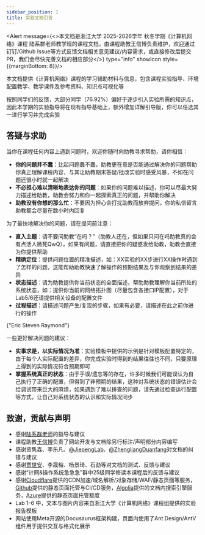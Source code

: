 ```yaml
---
sidebar_position: 1
title: 实验文档引言
---
```





<Alert message={<>本文档是浙江大学 2025-2026学年 秋冬学期《计算机网络》课程 <Link href="[/docs/intro/](https://person.zju.edu.cn/0097159/0.html)">陆系群老师</Link>教学班的课程文档，由课程助教王信博负责维护，欢迎通过钉钉/Github Issue等方式反馈文档相关意见建议/内容需求，或直接修改后提交PR，我们会尽快完善文档的相应部分</>} type="info" showIcon style={{marginBottom: 8}}/>

本文档提供《计算机网络》课程的学习辅助材料与信息，包含课程实验指导、环境配置教学、教学课件及参考资料、知识点可视化等

按照同学们的反馈，大部分同学（76.92%）偏好于逐步引入实验所需的知识点，因此本学期的实验指导将在现有指导基础上，额外增加详解引导版，你可以任选其一进行学习并完成实验

## 答疑与求助

当你在课程任何内容上遇到问题时，欢迎你随时向助教寻求帮助，请你相信：

* **你的问题并不蠢**：比起问题蠢不蠢，助教更在意是否能通过解决你的问题帮助你真正理解课程内容，与其让助教期末答疑/批改实验时感受风暴，不如在问题还很小时就一起解决
* **不必担心难以清晰地表达你的问题**：如果你的问题难以描述，你可以尽最大努力描述给助教，助教会努力和你一起探索真正的问题，并帮助你解决
* **助教没有你想的那么忙**：不要因为担心会打扰助教而放弃提问，你的私信留言助教都会尽量在数小时内回复
  
为了最快地解决你的问题，请在提问前注意：

* **直入主题**：请不要问助教“在吗？”（助教人还在，但如果只问在吗助教真的会有点活人微死QwQ），如果有问题，请直接把你的疑惑发给助教，助教会直接为你提供帮助
* **精确定位**：提供问题位置的精准描述，如：XX实验的XX步进行XX操作时遇到了怎样的问题，这能帮助助教快速了解操作的预期结果及与你观察到结果的差异
* **状态描述**：请为助教提供你当前状态的全面描述，帮助助教理解你当前所处的系统状态，如：提供你当前的网络拓扑图（尽量包含各接口IP配置），对于Lab5/6还请提供相关设备的配置文件
* **过程描述**：请描述问题产生/复现的步骤，如果有必要，请描述在此之前你进行的操作

<LinkCard title="提问的艺术" url="https://github.com/ryanhanwu/How-To-Ask-Questions-The-Smart-Way/blob/main/README-zh_CN.md" icon="https://github.com/favicon.ico">
    {"Eric Steven Raymond"}
</LinkCard>

一些更好解决问题的建议：

* **实事求是，以实际情况为准**：实验模板中提供的示例是针对模板配置特定的，由于每个人实际配置的差异，你完成实验时得到的结果往往也不同，只要原理上得到的实际情况符合预期即可
* **掌握系统真正的状态**：由于手误/遗忘等的存在，许多时候我们可能误认为自己执行了正确的配置，但得到了非预期的结果，这种对系统状态的错误估计会给调试带来巨大的麻烦，如果遇到了难以排查的问题，请先通过检查运行配置等方式，让自己对系统状态的认识和实际情况同步

## 致谢，贡献与声明

* 感谢[陆系群老师](https://person.zju.edu.cn/0097159/0.html)的指导与建议
* 课程助教[王信博](https://github.com/lvmiao233)负责了网站开发与文档除另行标注/声明部分内容编写
* 感谢资隽森、李乐凡、[@JiepengLab](https://github.com/JiepengLab)、[@ZhengliangDuanfang](https://github.com/ZhengliangDuanfang)对文档的纠错与建议
* 感谢[贾世安](https://github.com/Clinxi)、李晟榕、杨景琦、石劲等对文档的测试、反馈与建议
* 感谢“计网&操作系统急急急”群中25级同学修读本课程后的反馈与建议
* 感谢[Cloudflare](https://www.cloudflare.com/zh-cn/)提供的CDN加速/域名解析/对象存储/WAF/静态页面等服务，[Github](https://github.com/)提供的静态页面托管与CI/CD服务，[Algolia](https://www.algolia.com/)提供的文档内搜索引擎服务，[Azure](https://azure.microsoft.com/zh-cn/free/students)提供的静态页面托管额度
* Lab 1-6 中，文本与图片内容来自浙江大学《计算机网络》课程组提供的实验报告模板
* 网站使用Meta开源的Docusaurus框架构建，页面内使用了Ant Design/AntV组件用于提供交互与格式化展示